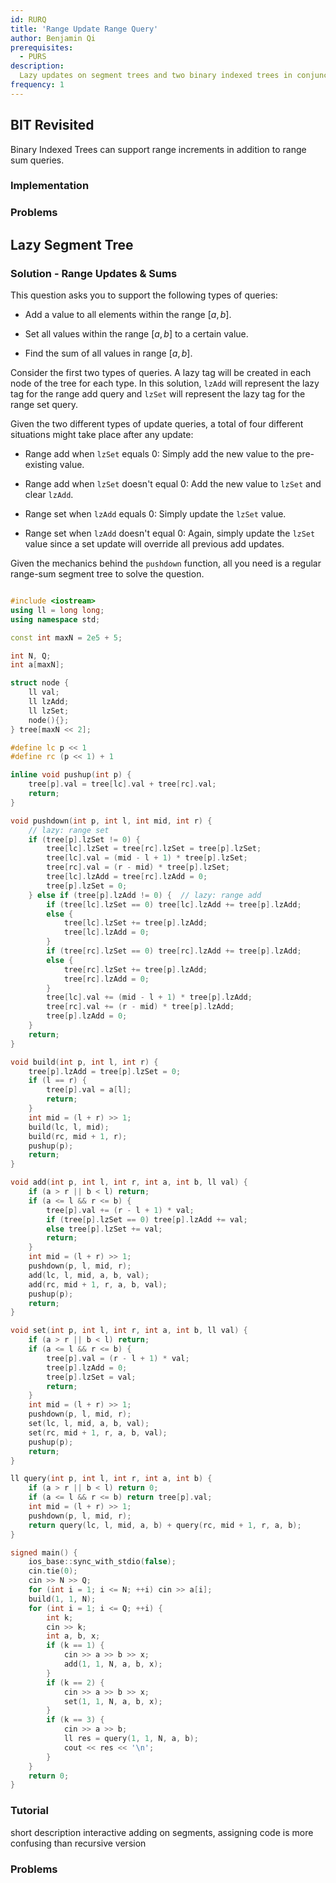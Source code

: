 ```yaml
---
id: RURQ
title: 'Range Update Range Query'
author: Benjamin Qi
prerequisites:
  - PURS
description:
  Lazy updates on segment trees and two binary indexed trees in conjunction.
frequency: 1
---
```


## BIT Revisited

<FocusProblem problem="bitSample" />

Binary Indexed Trees can support range increments in addition to range sum
queries.

<Resources>
	<Resource
		source="GFG"
		title="Range Update Point Query"
		url="binary-indexed-tree-range-updates-point-queries/"
	 />
	<Resource
		source="GFG"
		title="Range Update Range Query"
		url="binary-indexed-tree-range-update-range-queries/"
	 />
	<Resource
		source="bmerry"
		title="Interval Trees"
		url="https://saco-evaluator.org.za/presentations/2014%20Camp%202/Interval%20Trees%20(Bruce%20Merry).pdf#page=36"
		starred
	 />
</Resources>

### Implementation

<Resources>
	<Resource
		source="Benq"
		title="BITrange"
		url="https://github.com/bqi343/USACO/blob/master/Implementations/content/data-structures/1D%20Range%20Queries%20(9.2)/BITrange.h"
	/>
</Resources>

<IncompleteSection />

### Problems

<Problems problems="bitProb" />

## Lazy Segment Tree

<FocusProblem problem="lazySample" />

### Solution - Range Updates & Sums

This question asks you to support the following types of queries:

- Add a value to all elements within the range $[a,b]$.

- Set all values within the range $[a,b]$ to a certain value.

- Find the sum of all values in range $[a,b]$.

Consider the first two types of queries. A lazy tag will be created in each node
of the tree for each type. In this solution, $\texttt{lzAdd}$ will represent the
lazy tag for the range add query and $\texttt{lzSet}$ will represent the lazy
tag for the range set query.

Given the two different types of update queries, a total of four different
situations might take place after any update:

- Range add when $\texttt{lzSet}$ equals 0: Simply add the new value to the
  pre-existing value.

- Range add when $\texttt{lzSet}$ doesn't equal 0: Add the new value to
  $\texttt{lzSet}$ and clear $\texttt{lzAdd}$.

- Range set when $\texttt{lzAdd}$ equals 0: Simply update the $\texttt{lzSet}$
  value.

- Range set when $\texttt{lzAdd}$ doesn't equal 0: Again, simply update the
  $\texttt{lzSet}$ value since a set update will override all previous add
  updates.

Given the mechanics behind the `pushdown` function, all you need is a regular
range-sum segment tree to solve the question.

```cpp

#include <iostream>
using ll = long long;
using namespace std;

const int maxN = 2e5 + 5;

int N, Q;
int a[maxN];

struct node {
	ll val;
	ll lzAdd;
	ll lzSet;
	node(){};
} tree[maxN << 2];

#define lc p << 1
#define rc (p << 1) + 1

inline void pushup(int p) {
	tree[p].val = tree[lc].val + tree[rc].val;
	return;
}

void pushdown(int p, int l, int mid, int r) {
	// lazy: range set
	if (tree[p].lzSet != 0) {
		tree[lc].lzSet = tree[rc].lzSet = tree[p].lzSet;
		tree[lc].val = (mid - l + 1) * tree[p].lzSet;
		tree[rc].val = (r - mid) * tree[p].lzSet;
		tree[lc].lzAdd = tree[rc].lzAdd = 0;
		tree[p].lzSet = 0;
	} else if (tree[p].lzAdd != 0) {  // lazy: range add
		if (tree[lc].lzSet == 0) tree[lc].lzAdd += tree[p].lzAdd;
		else {
			tree[lc].lzSet += tree[p].lzAdd;
			tree[lc].lzAdd = 0;
		}
		if (tree[rc].lzSet == 0) tree[rc].lzAdd += tree[p].lzAdd;
		else {
			tree[rc].lzSet += tree[p].lzAdd;
			tree[rc].lzAdd = 0;
		}
		tree[lc].val += (mid - l + 1) * tree[p].lzAdd;
		tree[rc].val += (r - mid) * tree[p].lzAdd;
		tree[p].lzAdd = 0;
	}
	return;
}

void build(int p, int l, int r) {
	tree[p].lzAdd = tree[p].lzSet = 0;
	if (l == r) {
		tree[p].val = a[l];
		return;
	}
	int mid = (l + r) >> 1;
	build(lc, l, mid);
	build(rc, mid + 1, r);
	pushup(p);
	return;
}

void add(int p, int l, int r, int a, int b, ll val) {
	if (a > r || b < l) return;
	if (a <= l && r <= b) {
		tree[p].val += (r - l + 1) * val;
		if (tree[p].lzSet == 0) tree[p].lzAdd += val;
		else tree[p].lzSet += val;
		return;
	}
	int mid = (l + r) >> 1;
	pushdown(p, l, mid, r);
	add(lc, l, mid, a, b, val);
	add(rc, mid + 1, r, a, b, val);
	pushup(p);
	return;
}

void set(int p, int l, int r, int a, int b, ll val) {
	if (a > r || b < l) return;
	if (a <= l && r <= b) {
		tree[p].val = (r - l + 1) * val;
		tree[p].lzAdd = 0;
		tree[p].lzSet = val;
		return;
	}
	int mid = (l + r) >> 1;
	pushdown(p, l, mid, r);
	set(lc, l, mid, a, b, val);
	set(rc, mid + 1, r, a, b, val);
	pushup(p);
	return;
}

ll query(int p, int l, int r, int a, int b) {
	if (a > r || b < l) return 0;
	if (a <= l && r <= b) return tree[p].val;
	int mid = (l + r) >> 1;
	pushdown(p, l, mid, r);
	return query(lc, l, mid, a, b) + query(rc, mid + 1, r, a, b);
}

signed main() {
	ios_base::sync_with_stdio(false);
	cin.tie(0);
	cin >> N >> Q;
	for (int i = 1; i <= N; ++i) cin >> a[i];
	build(1, 1, N);
	for (int i = 1; i <= Q; ++i) {
		int k;
		cin >> k;
		int a, b, x;
		if (k == 1) {
			cin >> a >> b >> x;
			add(1, 1, N, a, b, x);
		}
		if (k == 2) {
			cin >> a >> b >> x;
			set(1, 1, N, a, b, x);
		}
		if (k == 3) {
			cin >> a >> b;
			ll res = query(1, 1, N, a, b);
			cout << res << '\n';
		}
	}
	return 0;
}
```

### Tutorial

<Resources>
	<Resource
		source="CF EDU"
		title="Segment Tree Pt 2"
		url="https://codeforces.com/edu/course/2/lesson/5"
		starred
	 />
	<Resource source="CPH" title="28.1 - Segment Trees Revisited" starred>
		short description
	</Resource>
	<Resource source="CSA" title="Segment Trees" url="segment_trees" starred>
		interactive
	</Resource>
	<Resource
		source="cp-algo"
		title="Segment Tree"
		url="data_structures/segment_tree.html"
		starred
	>
		adding on segments, assigning
	</Resource>
	<Resource source="CF" title="Efficient and easy segment trees" url="18051">
		code is more confusing than recursive version
	</Resource>
</Resources>

### Problems

<Problems problems="lazySegTree" />
